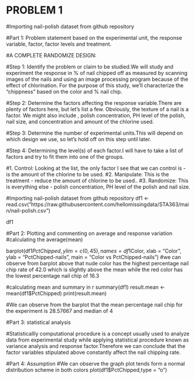 # PROBLEM 1

#Importing nail-polish dataset from github repository 

#Part 1: Problem statement based on the experimental unit, the response variable, factor, factor levels and treatment.

#A COMPLETE RANDOMIZE DESIGN:

#Step 1: Identify the problem or claim to be studied.We will study and experiment the response in % of nail chipped off as measured by scanning images of the nails and using an image processing program because of the effect of chlorination. For the purpose of this study, we'll characterize the "chippness" based on the color and % nail chip.

#Step 2: Determine the factors affecting the response variable.There are plenty of factors here, but let's list a few. Obviously, the texture of a nail is a factor. We might also include , polish concentration, PH level of the polish, nail size, and concentration and amount of the chlorine used.

#Step 3: Determine the number of experimental units.This will depend on which design we use, so let's hold off on this step until later.

#Step 4: Determining the level(s) of each factor.I will have to take a list of factors and try to fit them into one of the groups.

#1. Control: Looking at the list, the only factor I see that we can control is - is the amount of the chlorine to be used.
#2. Manipulate: This is the treatment - reduce the amount of chlorine to be used..
#3. Randomize: This is everything else - polish concentration, PH level of the polish and nail size.

#Importing nail-polish dataset from github repository 
df1 <- read.csv("https://raw.githubusercontent.com/hellomissingdata/STA363/main/nail-polish.csv")

df1

#Part 2: Plotting and commenting on average and response variation
#calculating the average(mean)


barplot(df1$PctChipped, ylim = c(0, 45), names = df1$Color, xlab = "Color", ylab = "PctChipped-nails", main = "Color vs PctChipped-nails")
#we can observe from barplot above that nude color has the highest percentage nail chip rate of 42.0 which is slightly above the mean while the red color has the lowest percentage nail chip of 16.3

#calculating mean and summary in r
summary(df1)
result.mean <- mean(df1$PctChipped)
print(result.mean)

#We can observe from the barplot that the mean percentage nail chip for the experiment is 28.57667 and median of 4

#Part 3: statistical analysis

#Statisticallly computational procedure is a concept usually used to analyze data from experimental study while applying statistical procedure known as variance analysis and response factor.Therefore we can conclude that the factor variables stipulated above constantly affect the nail chipping rate.
 
#Part 4: Assumption
#We can observe the graph plot tends form a normal distribution scheme in both colors
plot(df1$PctChipped,type = "o")